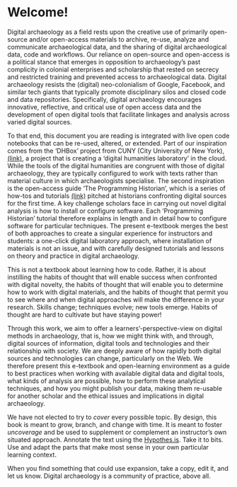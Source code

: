 # Welcome! {-}

Digital archaeology as a field rests upon the creative use of primarily open-source and/or open-access materials to archive, re-use, analyze and communicate archaeological data, and the sharing of digital archaeological data, code and workflows. Our reliance on open-source and open-access is a political stance that emerges in opposition to archaeology’s past complicity in colonial enterprises and scholarship that rested on secrecy and restricted training and prevented access to archaeological data. Digital archaeology resists the (digital) neo-colonialism of Google, Facebook, and similar tech giants that typically promote disciplinary silos and closed code and data repositories. Specifically, digital archaeology encourages innovative, reflective, and critical use of open access data and the development of open digital tools that facilitate linkages and analysis across varied digital sources.  

To that end, this document you are reading is integrated with live open code notebooks that can be re-used, altered, or extended. Part of our inspiration comes from the ‘DHBox’ project from CUNY (City University of New York), [(link)](http://dhbox.org), a project that is creating a ‘digital humanities laboratory’ in the cloud. While the tools of the digital humanities are congruent with those of digital archaeology, they are typically configured to work with texts rather than material culture in which archaeologists specialise. The second inspiration is the open-access guide ‘The Programming Historian’, which is a series of how-tos and tutorials [(link)](http://programminghistorian.org) pitched at historians confronting digital sources for the first time. A key challenge scholars face in carrying out novel digital analysis is how to install or configure software. Each 'Programming Historian' tutorial therefore explains in length and in detail how to configure software for particular techniques. The present e-textbook merges the best of both approaches to create a singular experience for instructors and students: a one-click digital laboratory approach, where installation of materials is not an issue, and with carefully designed tutorials and lessons on theory and practice in digital archaeology.

This is not a textbook about learning how to code. Rather, it is about instilling the habits of thought that will enable success when confronted with digital novelty, the habits of thought that will enable you to determine how to work with digital materials, and the habits of thought that permit you to see where and when digital approaches will make the difference in your research. Skills change; techniques evolve; new tools emerge. Habits of thought are hard to cultivate but have staying power!

Through this work, we aim to offer a learners'-perspective-view on digital methods in archaeology, that is, how we might think with, and through, digital sources of information, digital tools and technologies and their relationship with society.  We are deeply aware of how rapidly both digital sources and technologies can change, particularly on the Web. We therefore present this e-textbook and open-learning environment as a guide to best practices when working with available digital data and digital tools, what kinds of analysis are possible, how to perform these analytical techniques, and how you might publish your data, making them re-usable for another scholar and the ethical issues and implications in digital archaeology.

We have not elected to try to _cover_ every possible topic. By design, this book is meant to grow, branch, and change with time. It is meant to foster _uncoverage_ and be used to supplement or complement an instructor's own situated approach.  Annotate the text using the [Hypothes.is](http://hypothes.is). Take it to bits. Use and adapt the parts that make most sense in your own particular learning context.

When you find something that could use expansion, take a copy, edit it, and let us know. Digital archaeology is a community of practice, above all.
